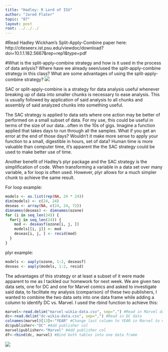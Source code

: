 ```yaml
---
title: "Hadley: R Lord of ISU"
author: "Jared Flater"
topic: "07"
layout: post
root: ../../../
---
```

#Read Hadley Wickham's Split-Apply-Combine paper here: http://citeseerx.ist.psu.edu/viewdoc/download?doi=10.1.1.182.5667&rep=rep1&type=pdf

#What is the split-apply-combine strategy and how is it used in the process of data anlysis? Where have we already seen/used the split-apply-combine strategy in this class? What are some advantages of using the split-apply-combine strategy?
![](images/homer_split.gif)

SAC or split-apply-combine is a strategy for data analysis useful whenever breaking up of data into smaller chunks is necessary to ease analysis. This is usually followed by application of said analysis to all chunks and assembly of said analyzed chunks into something useful.

The SAC strategy is applied to data sets where one action may be better of performed on a small subset of data. For my use, this could be useful in terms of the size of our data...often in the 10s of gigs. Imagine a function applied that takes days to run through all the samples. What if you get an error at the end of those days? Wouldn't it make more sense to apply your function to a small, digestible in hours, set of data? Human time is more valuable than computer time, it's apparent the the SAC strategy could be used to make better use of time. 

Another benefit of Hadley's plyr package and the SAC strategy is the simplification of code. When transforming a variable in a data set over many variable, a for loop is often used. However, plyr allows for a much simpler chunk to achieve the same result. 

For loop example: 
```r
models <- as.list(rep(NA, 24 * 24))
dim(models) <- c(24, 24)
deseas <- array(NA, c(24, 24, 72))
dimnames(deseas) <- dimnames(ozone)
for (i in seq_len(24)) {
  for(j in seq_len(24)) {
    mod <- deseasf(ozone[i, j, ])
    models[[i, j]] <- mod
    deseas[i, j, ] <- resid(mod)
  }
}
```

plyr example:
```r
models <- aaply(ozone, 1:2, deseasf)
deseas <- aaply(models, 1:2, resid)
```





The advantages of this strategy or at least a subset of it were made apparent to me as I tackled our homework for next week. We are given two data sets, one for DC and one for Marvel comics and asked to investigate said data, to facilitate my analysis (comparison) of these two publishers, I wanted to combine the two data sets into one data frame while adding a column to identify DC vs. Marvel. I used the rbind function to achieve this:

```r
marvel<-read.delim("marvel-wikia-data.csv", sep=",") #Read in Marvel data
dc<-read.delim("dc-wikia-data.csv", sep=",") #Read in DC data
colnames(marvel)[13]<-"YEAR" #Change last column to YEAR in Marvel to match YEAR in DC
dc$publisher<-"DC" #Add publisher col
marvel$publisher<-"Marvel" #Add publisher col
df<-rbind(dc, marvel) #Bind both tables into one data frame

```
![](images/bart_lisa_combine.gif)